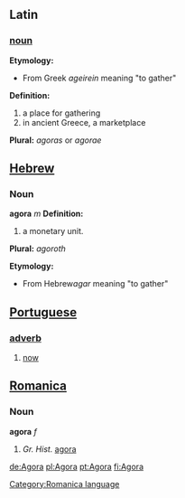 ==Latin==
=== [[noun]] ===

'''Etymology:'''
* From Greek ''ageirein'' meaning "to gather"

'''Definition:'''
# a place for gathering
# in ancient Greece, a marketplace 

'''Plural:''' ''agoras'' or ''agorae'' 


==[[Hebrew]]==
===Noun===
<b>agora</b> ''m''
'''Definition:'''
# a monetary unit.
'''Plural:''' ''agoroth'' 

'''Etymology:'''
* From Hebrew''agar'' meaning "to gather"

== [[Portuguese]] ==
=== [[adverb]] ===
# [[now]]

==[[Romanica]]==
[[Category:Romanica language]]
===Noun===
<b>agora</b> ''f''
#''Gr. Hist.'' [[agora]]

[[de:Agora]]
[[pl:Agora]]
[[pt:Agora]]
[[fi:Agora]]